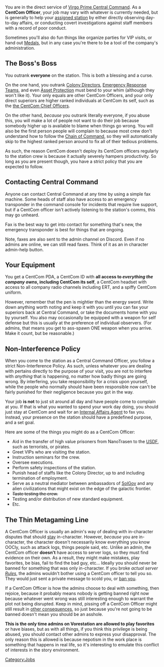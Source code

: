{{SidebarJob
| jobname = CentCom Officer
| img_file = CentcomOfficer.png
| tagline = The Boss's Boss
| alt_titles = 
| department = Virgo Central Command
| access = All (incl. CentCom)
| duties = Observe the station, conduct audits, write reports, fire the director
| supervisors = Central Command
| difficulty = Thankless
}}
You are in the direct service of [[Nanotrasen|Virgo Prime Central Command]]. As a '''CentCom Officer''', your job may vary with whatever is currently needed, but is generally to help your [[Virgo Orbital Research Establishment|assigned station]] by either directly observing day-to-day affairs, or conducting covert investigations against staff members with a record of poor conduct.

Sometimes you'll also do fun things like organize parties for VIP visits, or hand out [[Medals]], but in any case you're there to be a tool of the company's administration.

== The Boss's Boss ==
You outrank '''everyone''' on the station. This is both a blessing and a curse.

On the one hand, you outrank [[Colony Director]]s, [[Emergency Response Team]]s, and even [[Asset Protection]] must bend to your whim (although they won't like it). Your only equals are other CentCom Officers, and your only direct superiors are higher ranked individuals at CentCom its self, such as the [[Chain_of_Command#CentCom|the CentCom Chief Officers]].

On the other hand, ''because'' you outrank literally everyone, if you abuse this, you will make a lot of people not want to do their job because somebody higher up is available to blame when things go wrong. You will also be the first person people will complain to because most crew don't understand how to follow the [[Chain of Command]], so they will automatically skip to the highest ranked person around to fix all of their tedious problems.

As such, the reason CentCom doesn't deploy its CentCom officers regularly to the station crew is because it actually severely hampers productivity. So long as you are present though, you have a strict policy that you are expected to follow.

== Contacting Central Command ==
Anyone can contact Central Command at any time by using a simple fax machine. Some heads of staff also have access to an emergency transponder in the command console for incidents that require live support, but if a CentCom officer isn't actively listening to the station's comms, this may go unheard.

Fax is the best way to get into contact for something that's new, the emergency transponder is best for things that are ongoing.

Note, faxes are also sent to the admin channel on Discord. Even if no admins are online, we can still read faxes. Think of it as an in character admin-help button.

== Your Equipment ==
You get a CentCom PDA, a CentCom ID with '''all access to ''everything the company owns'', including CentCom its self''', a CentCom headset with access to all company radio channels including ERT, and a spiffy CentCom uniform.

However, remember that the pen is mightier than the energy sword. Write down anything worth noting and keep it with you until you can fax your superiors back at Central Command, or take the documents home with you by yourself. You also may occasionally be equipped with a weapon for self defense but this is usually at the preference of individual observers. (For admins, that means you get to ass-spawn ONE weapon when you arrive. Make it count, but be reasonable.)

== Non-Interference Policy ==
When you come to the station as a Central Command Officer, you follow a strict Non-Interference Policy. As such, unless whatever you are dealing with pertains directly to the purpose of your visit, you are not to interfere with ''anything'' that is happening, no matter how badly things are going wrong. By interfering, you take responsibility for a crisis upon yourself, while the people who normally should have been responsible now can't be fairly punished for their negligence because you got in the way.

Your job '''is not''' to just sit around all day and have people come to complain at you. If that is what you wanted to spend your work day doing, you should just stay at CentCom and wait for an [[Internal Affairs Agent]] to fax you. Instead, your presence on the station should have a predefined purpose, and a set goal.

Here are some of the things you might do as a CentCom Officer:
* Aid in the transfer of high value prisoners from NanoTrasen to the [[USDF]], such as terrorists, or pirates.
* Greet VIPs who are visiting the station.
* Instruction seminars for the crew.
* Oversee executions.
* Perform safety inspections of the station.
* Punish head of staffs like the Colony Director, up to and including termination of employment.
* Serve as a neutral mediator between ambassadors of [[SolGov]] and any alien civilizations that might exist on the edge of the galactic frontier.
* <s>Taste testing the crew.</s>
* Testing and/or distribution of new standard equipment.
* Etc.

== The Thin Metagaming Line ==
A CentCom Officer is usually an admin's way of dealing with in-character disputes that should <u>stay</u> in-character. However, ''because'' you are in-character, the character doesn't necessarily know everything you know OOCly, such as attack logs, things people said, etc. Unlike an admin, the CentCom officer '''doesn't''' have access to server logs, so they must find evidence on their own. As a result, they might make mistakes, play favorites, be bias, fail to find the bad guy, etc... Ideally you should never be banned for something that was only in-character. If you broke ''actual server [[Rules]]'', the admins wouldn't bother using a CentCom officer to tell you so. They would just sent a private message to scold you, or [[Guide to Avoiding Bans|ban you]].

If a CentCom Officer is how the admins choose to deal with something, then rejoice, because it probably means nobody is getting banned right now because whatever went wrong was still interesting enough to warrant the plot not being disrupted. Keep in mind, pissing off a CentCom Officer might still result in [[Permanent Death|other consequences]], so just because you're not going to be banned doesn't mean you should be an asshole.

'''This is the only time admins on Vorestation are allowed to play favorites''' or have biases, but as with all things, if you think this privilege is being abused, you should contact other admins to express your disapproval. The only reason this is allowed is because nepotism in the work place is something that happens in real life, so it's interesting to emulate this conflict of interests in the story environment.

{{Jobs}}
[[Category:Jobs]]